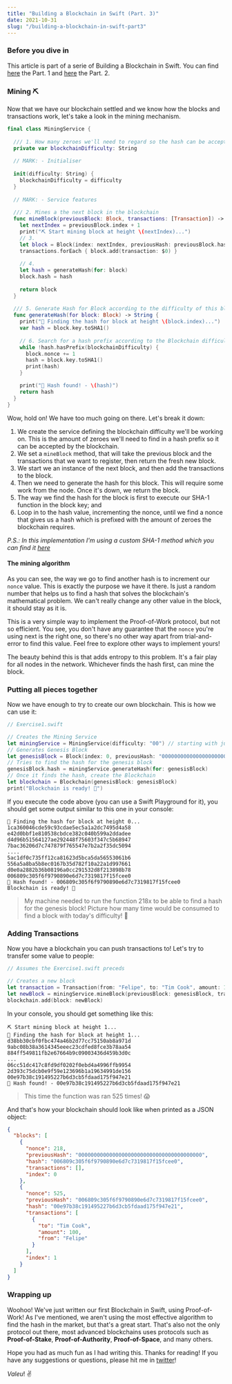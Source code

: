 ```yaml
---
title: "Building a Blockchain in Swift (Part. 3)"
date: 2021-10-31
slug: "/building-a-blockchain-in-swift-part3"
---
```


### Before you dive in

This article is part of a serie of Building a Blockchain in Swift. You can find [here](/building-a-blockchain-in-swift-part1) the Part. 1 and [here](/building-a-blockchain-in-swift-part2) the Part. 2.

### Mining ⛏

Now that we have our blockchain settled and we know how the blocks and transactions work, let's take a look in the mining mechanism. 

```swift
final class MiningService {
  
  /// 1. How many zeroes we'll need to regard so the hash can be accepted
  private var blockchainDifficulty: String
  
  // MARK: - Initialiser
  
  init(difficulty: String) {
    blockchainDifficulty = difficulty
  }
  
  // MARK: - Service features
  
  /// 2. Mines a the next block in the blockchain
  func mineBlock(previousBlock: Block, transactions: [Transaction]) -> Block {
    let nextIndex = previousBlock.index + 1
    print("⛏ Start mining block at height \(nextIndex)...")
    // 3. 
    let block = Block(index: nextIndex, previousHash: previousBlock.hash)
    transactions.forEach { block.add(transaction: $0) }
    
    // 4.
    let hash = generateHash(for: block)
    block.hash = hash
    
    return block
  }
  
  /// 5. Generate Hash for Block according to the difficulty of this blockchain
  func generateHash(for block: Block) -> String {
    print("🔑 Finding the hash for block at height \(block.index)...")
    var hash = block.key.toSHA1()
    
    // 6. Search for a hash prefix according to the Blockchain difficulty
    while !hash.hasPrefix(blockchainDifficulty) {
      block.nonce += 1
      hash = block.key.toSHA1()
      print(hash)
    }

    print("🙌 Hash found! - \(hash)")
    return hash
  }
}
```

Wow, hold on! We have too much going on there. Let's break it down:
1. We create the service defining the blockchain difficulty we'll be working on. This is the amount of zeroes we'll need to find in a hash prefix so it can be accepted by the blockchain.
2. We set a `mineBlock` method, that will take the previous block and the transactions that we want to register, then return the fresh new block.
3. We start we an instance of the next block, and then add the transactions to the block.
4. Then we need to generate the hash for this block. This will require some work from the node. Once it's down, we return the block.
5. The way we find the hash for the block is first to execute our SHA-1 function in the block key; and
6. Loop in to the hash value, incrementing the nonce, until we find a nonce that gives us a hash which is prefixed with the amount of zeroes the blockchain requires.

_P.S.: In this implementation I'm using a custom SHA-1 method which you can find it [here](https://gist.github.com/felipericieri/c296fa28198b8671a927ec550a522e53)_

#### The mining algorithm

As you can see, the way we go to find another hash is to increment our `nonce` value. This is exactly the purpose we have it there. Is just a random number that helps us to find a hash that solves the blockchain's mathematical problem. We can't really change any other value in the block, it should stay as it is.

This is a very simple way to implement the Proof-of-Work protocol, but not so efficient. You see, you don't have any guarantee that the `nonce` you're using next is the right one, so there's no other way apart from trial-and-error to find this value. Feel free to explore other ways to implement yours! 

The beauty behind this is that adds entropy to this problem. It's a fair play for all nodes in the network. Whichever finds the hash first, can mine the block.

### Putting all pieces together

Now we have enough to try to create our own blockchain. This is how we can use it:

```swift
// Exercise1.swift

// Creates the Mining Service
let miningService = MiningService(difficulty: "00") // starting with just 2 zeroes
// Generates Genesis Block
let genesisBlock = Block(index: 0, previousHash: "0000000000000000000000000000000000000000") // 40 zeroes
// Tries to find the hash for the genesis block
genesisBlock.hash = miningService.generateHash(for: genesisBlock)
// Once it finds the hash, create the Blockchain
let blockchain = Blockchain(genesisBlock: genesisBlock)
print("Blockchain is ready! 🎉")
```

If you execute the code above (you can use a Swift Playground for it), you should get some output similar to this one in your console:

```
🔑 Finding the hash for block at height 0...
1ca360046cde59c93cdae5ec5a1a2dc7495d4a58
e42d0bbf1e810538cbdce382c040b599a2ddadee
d4d96b51564127ae292448f75603f347c5b68947
7bac36206d7c747879f765547e7b2a2f35dc5094
....
5ac1df0c735ff12ca81623d5bca5da56553061b6
556a5a8ba5b8ec0167b35d782f10a22a1d997661
d0e0a2882b36b08196a0cc291532d8f213898b78
006809c305f6f9790890e6d7c7319817f15fcee0
🙌 Hash found! - 006809c305f6f9790890e6d7c7319817f15fcee0
Blockchain is ready! 🎉
```

> My machine needed to run the function 218x to be able to find a hash for the genesis block! Picture how many time would be consumed to find a block with today's difficulty! 😬

### Adding Transactions

Now you have a blockchain you can push transactions to! Let's try to transfer some value to people:

```swift
// Assumes the Exercise1.swift preceds

// Creates a new block
let transaction = Transaction(from: "Felipe", to: "Tim Cook", amount: 100)
let newBlock = miningService.mineBlock(previousBlock: genesisBlock, transactions: [transaction])
blockchain.add(block: newBlock)
```

In your console, you should get something like this:

```
⛏ Start mining block at height 1...
🔑 Finding the hash for block at height 1...
d38bb30cbf0fbc474a46b2d77cc75150ab8a971d
9abc08b38a3614345eeec23cdfed8fce3b78aa54
884ff549811fb2e67664b9c09003436d459b3d0c
...
06cc51dc417c8fd9df0202f0ebd4a4996ffb9954
2d393c75dcb0e9f59e123696b1a19634991de156
00e97b38c191495227b6d3cb5fdaad175f947e21
🙌 Hash found! - 00e97b38c191495227b6d3cb5fdaad175f947e21
```

> This time the function was ran 525 times! 😱

And that's how your blockchain should look like when printed as a JSON object:

```json
{
  "blocks": [
    {
      "nonce": 218,
      "previousHash": "0000000000000000000000000000000000000000",
      "hash": "006809c305f6f9790890e6d7c7319817f15fcee0",
      "transactions": [],
      "index": 0
    },
    {
      "nonce": 525,
      "previousHash": "006809c305f6f9790890e6d7c7319817f15fcee0",
      "hash": "00e97b38c191495227b6d3cb5fdaad175f947e21",
      "transactions": [
        {
          "to": "Tim Cook",
          "amount": 100,
          "from": "Felipe"
        }
      ],
      "index": 1
    }
  ]
}
```

### Wrapping up

Woohoo! We've just written our first Blockchain in Swift, using Proof-of-Work! As I've mentioned, we aren't using the most effective algorithm to find the hash in the market, but that's a great start. That's also not the only protocol out there, most advanced blockchains uses protocols such as **Proof-of-Stake**, **Proof-of-Authority**, **Proof-of-Space**, and many others. 

Hope you had as much fun as I had writing this. Thanks for reading! If you have any suggestions or questions, please hit me in [twitter](https://twitter.com/ricicodes)!

_Valeu_! ✌️